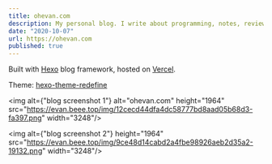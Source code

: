 ```yaml
---
title: ohevan.com
description: My personal blog. I write about programming, notes, reviews for techs and more. Built with hexo blog framework, hosted on Vercel, using my own theme, "hexo-theme-redefine".
date: "2020-10-07"
url: https://ohevan.com
published: true
---
```


Built with [Hexo](https://hexo.io/) blog framework, hosted on [Vercel](https://vercel.com/).

Theme: [hexo-theme-redefine](https://github.com/EvanNotFound/hexo-theme-redefine)

<img alt={"blog screenshot 1"} alt="ohevan.com" height="1964" src="https://evan.beee.top/img/12cecd44dfa4dc58777bd8aad05b68d3-fa397.png"
     width="3248"/>

<img alt={"blog screenshot 2"} height="1964" src="https://evan.beee.top/img/9ce48d14cabd2a4fbe98926aeb2d35a2-19132.png" width="3248"/>